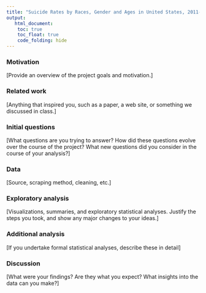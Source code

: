 ```yaml
---
title: "Suicide Rates by Races, Gender and Ages in United States, 2011-2017"
output: 
   html_document:
    toc: true
    toc_float: true
    code_folding: hide
---
```


### Motivation

[Provide an overview of the project goals and motivation.]

### Related work

[Anything that inspired you, such as a paper, a web site, or something we discussed in class.]

### Initial questions

[What questions are you trying to answer? How did these questions evolve over the course of the project? What new questions did you consider in the course of your analysis?]

### Data

[Source, scraping method, cleaning, etc.]

### Exploratory analysis

[Visualizations, summaries, and exploratory statistical analyses. Justify the steps you took, and show any major changes to your ideas.]


### Additional analysis

[If you undertake formal statistical analyses, describe these in detail]

### Discussion

[What were your findings? Are they what you expect? What insights into the data can you make?]
